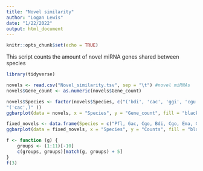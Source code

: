 ```yaml
---
title: "Novel similarity"
author: "Logan Lewis"
date: "1/22/2022"
output: html_document
---
```


```r
knitr::opts_chunk$set(echo = TRUE)
```

This script counts the amount of novel miRNA genes shared between species 

```r
library(tidyverse)
```

```r
novels <- read.csv("Novel_similarity.tsv", sep = "\t") #novel miRNAs
novels$Gene_count <- as.numeric(novels$Gene_count)
```

```r
novels$Species <- factor(novels$Species, c("('bdi', 'cac', 'ggi', 'cgu', 'ema')", "('bdi', 'cgo')", "('cgo',)", "('ema',)", "('cac', 'ggi', 'cgu', 'nco')", "('cac', 'ggi', 'cgu')", "('ggi', 'cgu')", "('ggi',)", "('cgu', 'nco')",  "('cac', 'nco')", "('cgu',)", 	
"('cac',)" ))
ggbarplot(data = novels, x = "Species", y = "Gene_count", fill = "black")
```

```r
fixed_novels <- data.frame(Species = c("Pfl, Gac, Cgo, Bdi, Cgo, Ema, Ggi, Nco, Cgu, Cac", "Pfl, Gac, Cgo, Bdi, Cgo, Ema, Ggi, Cgu, Cac", "Gac, Cgo, Bdi, Cgo, Ema, Ggi, Cgu, Cac", "Bdi, Cgo", "Ema, Ggi, Nco, Cgu, Cac", "Ggi, Nco, Cgu, Cac", "Nco, Cgu, Cac", "Cgu, Cac"), Counts = c(1, 1, 2, 1, 2, 6, 4, 6))
ggbarplot(data = fixed_novels, x = "Species", y = "Counts", fill = "black")
```


```r
f <- function (g) {
    groups <- (1:11)[-10]
    c(groups, groups)[match(g, groups) + 5]
}
f(3)
```

